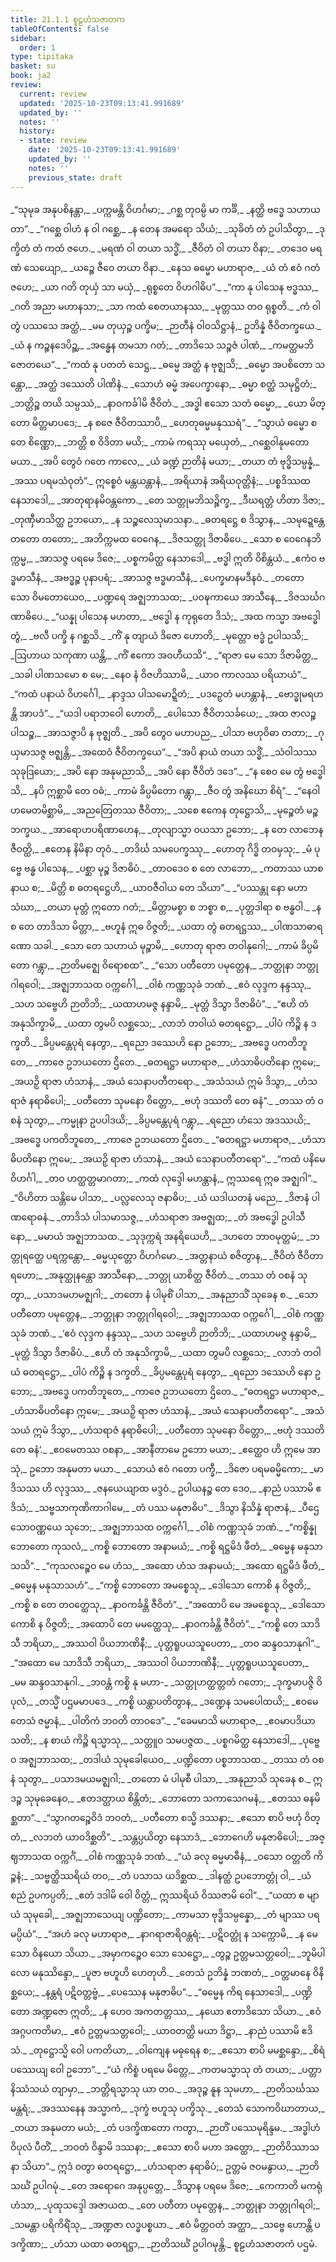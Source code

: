 ```yaml
---
title: 21.1.1 စူဠဟံသဇာတက
tableOfContents: false
sidebar:
  order: 1
type: tipitaka
basket: su
book: ja2
review:
  current: review
  updated: '2025-10-23T09:13:41.991689'
  updated_by: ''
  notes: ''
  history:
  - state: review
    date: '2025-10-23T09:13:41.991689'
    updated_by: ''
    notes: ''
    previous_state: draft
---
```



<ReviewStatus review={frontmatter.review} showDetails={true} />

<HypothesisAnnotation frontmatter={frontmatter} />

<DynamicBreadcrumb />

<Division number="1" book="ja2" e="ch" v="23" p="83">

<Paragraph number="771" type="verses" book="ja2">
_“သုမုခ အနုပစိနန္တာ,_  
_ပက္ကမန္တိ ဝိဟင်္ဂမာ;_  
_ဂစ္ဆ တုဝမ္ပိ မာ ကင်္ခိ,_  
_နတ္ထိ ဗဒ္ဓေ သဟာယတာ”._  

</Paragraph>

</Division>
<Division number="2" book="ja2" e="ch" v="23" p="83">

<Paragraph number="772" type="verses" book="ja2">
_“ဂစ္ဆေ ဝါဟံ န ဝါ ဂစ္ဆေ,_  
_န တေန အမရော သိယံ;_  
_သုခိတံ တံ ဥပါသိတွာ,_  
_ဒုက္ခိတံ တံ ကထံ ဇဟေ._  

</Paragraph>

</Division>
<Division number="3" book="ja2" e="ch" v="23" p="83">

<Paragraph number="773" type="verses" book="ja2">
_မရဏံ ဝါ တယာ သဒ္ဓိံ,_  
_ဇီဝိတံ ဝါ တယာ ဝိနာ;_  
_တဒေဝ မရဏံ သေယျော,_  
_ယဉ္စေ ဇီဝေ တယာ ဝိနာ._  

</Paragraph>

</Division>
<Division number="4" book="ja2" e="ch" v="23" p="83">

<Paragraph number="774" type="verses" book="ja2">
_နေသ ဓမ္မော မဟာရာဇ,_  
_ယံ တံ ဧဝံ ဂတံ ဇဟေ;_  
_ယာ ဂတိ တုယှံ သာ မယှံ,_  
_ရုစ္စတေ ဝိဟဂါဓိပ”._  

</Paragraph>

</Division>
<Division number="5" book="ja2" e="ch" v="23" p="83">

<Paragraph number="775" type="verses" book="ja2">
_“ကာ နု ပါသေန ဗဒ္ဓဿ,_  
_ဂတိ အညာ မဟာနသာ;_  
_သာ ကထံ စေတယာနဿ,_  
_မုတ္တဿ တဝ ရုစ္စတိ._  

</Paragraph>

</Division>
<Division number="6" book="ja2" e="ch" v="23" p="83">

<Paragraph number="776" type="verses" book="ja2">
_ကံ ဝါ တွံ ပဿသေ အတ္ထံ,_  
_မမ တုယှဉ္စ ပက္ခိမ;_  
_ဉာတီနံ ဝါဝသိဋ္ဌာနံ,_  
ဥဘိန္နံ ဇီဝိတက္ခယေ._  

</Paragraph>

</Division>
<Division number="7" book="ja2" e="ch" v="23" p="83">

<Paragraph number="777" type="verses" book="ja2">
_ယံ န ကဉ္စနဒေပိဉ္ဆ,_  
_အန္ဓေန တမသာ ဂတံ;_  
_တာဒိသေ သဉ္စဇံ ပါဏံ,_  
_ကမတ္ထမဘိဇောတယေ”._  

</Paragraph>

</Division>
<Division number="8" book="ja2" e="ch" v="23" p="83">

<Paragraph number="778" type="verses" book="ja2">
_“ကထံ နု ပတတံ သေဋ္ဌ,_  
_ဓမ္မေ အတ္ထံ န ဗုဇ္ဈသိ;_  
_ဓမ္မော အပစိတော သန္တော,_  
_အတ္ထံ ဒဿေတိ ပါဏိနံ._  

</Paragraph>

</Division>
<Division number="9" book="ja2" e="ch" v="23" p="83">

<Paragraph number="779" type="verses" book="ja2">
_သောဟံ ဓမ္မံ အပေက္ခာနော,_  
_ဓမ္မာ စတ္ထံ သမုဋ္ဌိတံ;_  
_ဘတ္တိဉ္စ တယိ သမ္ပဿံ,_  
_နာဝကင်္ခါမိ ဇီဝိတံ._  

</Paragraph>

</Division>
<Division number="10" book="ja2" e="ch" v="23" p="83">

<Paragraph number="780" type="verses" book="ja2">
_အဒ္ဓါ ဧသော သတံ ဓမ္မော,_  
_ယော မိတ္တော မိတ္တမာပဒေ;_  
_န စဇေ ဇီဝိတဿာပိ,_  
_ဟေတုဓမ္မမနုဿရံ”._  

</Paragraph>

</Division>
<Division number="11" book="ja2" e="ch" v="23" p="83">

<Paragraph number="781" type="verses" book="ja2">
_“သွာယံ ဓမ္မော စ တေ စိဏ္ဏော,_  
_ဘတ္တိ စ ဝိဒိတာ မယိ;_  
_ကာမံ ကရဿု မယှေတံ,_  
_ဂစ္ဆေဝါနုမတော မယာ._  

</Paragraph>

</Division>
<Division number="12" book="ja2" e="ch" v="23" p="84">

<Paragraph number="782" type="verses" book="ja2">
_အပိ တွေဝံ ဂတေ ကာလေ,_  
_ယံ ခဏ္ဍံ ဉာတိနံ မယာ;_  
_တယာ တံ ဗုဒ္ဓိသမ္ပန္နံ,_  
_အဿ ပရမသံဝုတံ”._  

</Paragraph>

</Division>
<Division number="13" book="ja2" e="ch" v="23" p="84">

<Paragraph number="783" type="verses" book="ja2">
ဣစ္စေဝံ မန္တယန္တာနံ,_  
_အရိယာနံ အရိယဝုတ္တိနံ;_  
_ပစ္စဒိဿထ နေသာဒေါ,_  
_အာတုရာနမိဝန္တကော._  

</Paragraph>

</Division>
<Division number="14" book="ja2" e="ch" v="23" p="84">

<Paragraph number="784" type="verses" book="ja2">
_တေ သတ္တုမဘိသဉ္စိက္ခ,_  
_ဒီဃရတ္တံ ဟိတာ ဒိဇာ;_  
_တုဏှီမာသိတ္ထ ဥဘယော,_  
_န သဉ္စလေသုမာသနာ._  

</Paragraph>

</Division>
<Division number="15" book="ja2" e="ch" v="23" p="84">

<Paragraph number="785" type="verses" book="ja2">
_ဓတရဋ္ဌေ စ ဒိသွာန,_  
_သမုဍ္ဍေန္တေ တတော တတော;_  
_အဘိက္ကမထ ဝေဂေန,_  
_ဒိဇသတ္တု ဒိဇာဓိပေ._  

</Paragraph>

</Division>
<Division number="16" book="ja2" e="ch" v="23" p="84">

<Paragraph number="786" type="verses" book="ja2">
_သော စ ဝေဂေနဘိက္ကမ္မ,_  
_အာသဇ္ဇ ပရမေ ဒိဇေ;_  
_ပစ္စကမိတ္ထ နေသာဒေါ,_  
_ဗဒ္ဓါ ဣတိ ဝိစိန္တယံ._  

</Paragraph>

</Division>
<Division number="17" book="ja2" e="ch" v="23" p="84">

<Paragraph number="787" type="verses" book="ja2">
_ဧကံဝ ဗဒ္ဓမာသီနံ,_  
_အဗဒ္ဓဉ္စ ပုနာပရံ;_  
_အာသဇ္ဇ ဗဒ္ဓမာသီနံ,_  
_ပေက္ခမာနမဒီနဝံ._  

</Paragraph>

</Division>
<Division number="18" book="ja2" e="ch" v="23" p="84">

<Paragraph number="788" type="verses" book="ja2">
_တတော သော ဝိမတောယေဝ,_  
_ပဏ္ဍရေ အဇ္ဈဘာသထ;_  
_ပဝဍ္ဎကာယေ အာသီနေ,_  
_ဒိဇသင်္ဃဂဏာဓိပေ._  

</Paragraph>

</Division>
<Division number="19" book="ja2" e="ch" v="23" p="84">

<Paragraph number="789" type="verses" book="ja2">
_“ယန္နု ပါသေန မဟတာ,_  
_ဗဒ္ဓေါ န ကုရုတေ ဒိသံ;_  
_အထ ကသ္မာ အဗဒ္ဓေါ တွံ,_  
_ဗလီ ပက္ခိ န ဂစ္ဆသိ._  

</Paragraph>

</Division>
<Division number="20" book="ja2" e="ch" v="23" p="84">

<Paragraph number="790" type="verses" book="ja2">
_ကိံ နု တျာယံ ဒိဇော ဟောတိ,_  
_မုတ္တော ဗဒ္ဓံ ဥပါသသိ;_  
_ဩဟာယ သကုဏာ ယန္တိ,_  
_ကိံ ဧကော အဝဟီယသိ”._  

</Paragraph>

</Division>
<Division number="21" book="ja2" e="ch" v="23" p="68">

<Paragraph number="791" type="verses" book="ja2">
_“ရာဇာ မေ သော ဒိဇာမိတ္တ,_  
_သခါ ပါဏသမော စ မေ;_  
_နေဝ နံ ဝိဇဟိဿာမိ,_  
_ယာဝ ကာလဿ ပရိယာယံ”._  

</Paragraph>

</Division>
<Division number="22" book="ja2" e="ch" v="23" p="150">

<Paragraph number="792" type="verses" book="ja2">
_“ကထံ ပနာယံ ဝိဟင်္ဂေါ,_  
_နာဒ္ဒသ ပါသမောဍ္ဍိတံ;_  
_ပဒဉှေတံ မဟန္တာနံ,_  
_ဗောဒ္ဓုမရဟန္တိ အာပဒံ”._  

</Paragraph>

</Division>
<Division number="23" book="ja2" e="ch" v="23" p="84">

<Paragraph number="793" type="verses" book="ja2">
_“ယဒါ ပရာဘဝေါ ဟောတိ,_  
_ပေါသော ဇီဝိတသင်္ခယေ;_  
_အထ ဇာလဉ္စ ပါသဉ္စ,_  
_အာသဇ္ဇာပိ န ဗုဇ္ဈတိ._  

</Paragraph>

</Division>
<Division number="24" book="ja2" e="ch" v="23" p="85">

<Paragraph number="794" type="verses" book="ja2">
_အပိ တွေဝ မဟာပည,_  
_ပါသာ ဗဟုဝိဓာ တတာ;_  
_ဂုယှမာသဇ္ဇ ဗဇ္ဈန္တိ,_  
_အထေဝံ ဇီဝိတက္ခယေ”._  

</Paragraph>

</Division>
<Division number="25" book="ja2" e="ch" v="23" p="85">

<Paragraph number="795" type="verses" book="ja2">
_“အပိ နာယံ တယာ သဒ္ဓိံ,_  
_သံဝါသဿ သုခုဒြယော;_  
_အပိ နော အနုမညာသိ,_  
_အပိ နော ဇီဝိတံ ဒဒေ”._  

</Paragraph>

</Division>
<Division number="26" book="ja2" e="ch" v="23" p="85">

<Paragraph number="796" type="verses" book="ja2">
_“န စေဝ မေ တွံ ဗဒ္ဓေါသိ,_  
_နပိ ဣစ္ဆာမိ တေ ဝဓံ;_  
_ကာမံ ခိပ္ပမိတော ဂန္တွာ,_  
_ဇီဝ တွံ အနိဃော စိရံ”._  

</Paragraph>

</Division>
<Division number="27" book="ja2" e="ch" v="23" p="85">

<Paragraph number="797" type="verses" book="ja2">
_“နေဝါဟမေတမိစ္ဆာမိ,_  
_အညတြေတဿ ဇီဝိတာ;_  
_သစေ ဧကေန တုဋ္ဌောသိ,_  
_မုဉ္စေတံ မဉ္စ ဘက္ခယ._  

</Paragraph>

</Division>
<Division number="28" book="ja2" e="ch" v="23" p="85">

<Paragraph number="798" type="verses" book="ja2">
_အာရောဟပရိဏာဟေန,_  
_တုလျာသ္မာ ဝယသာ ဥဘော;_  
_န တေ လာဘေန ဇီဝတ္ထိ,_  
_ဧတေန နိမိနာ တုဝံ._  

</Paragraph>

</Division>
<Division number="29" book="ja2" e="ch" v="23" p="85">

<Paragraph number="799" type="verses" book="ja2">
_တဒိင်္ဃ သမပေက္ခဿု,_  
_ဟောတု ဂိဒ္ဓိ တဝမှသု;_  
_မံ ပုဗ္ဗေ ဗန္ဓ ပါသေန,_  
_ပစ္ဆာ မုဉ္စ ဒိဇာဓိပံ._  

</Paragraph>

</Division>
<Division number="30" book="ja2" e="ch" v="23" p="85">

<Paragraph number="800" type="verses" book="ja2">
_တာဝဒေဝ စ တေ လာဘော,_  
_ကတာဿ ယာစနာယ စ;_  
_မိတ္တိ စ ဓတရဋ္ဌေဟိ,_  
_ယာဝဇီဝါယ တေ သိယာ”._  

</Paragraph>

</Division>
<Division number="31" book="ja2" e="ch" v="23" p="85">

<Paragraph number="801" type="verses" book="ja2">
_“ပဿန္တု နော မဟာသံဃာ,_  
_တယာ မုတ္တံ ဣတော ဂတံ;_  
_မိတ္တာမစ္စာ စ ဘစ္စာ စ,_  
_ပုတ္တဒါရာ စ ဗန္ဓဝါ._  

</Paragraph>

</Division>
<Division number="32" book="ja2" e="ch" v="23" p="85">

<Paragraph number="802" type="verses" book="ja2">
_န စ တေ တာဒိသာ မိတ္တာ,_  
_ဗဟူနံ ဣဓ ဝိဇ္ဇတိ;_  
_ယထာ တွံ ဓတရဋ္ဌဿ,_  
_ပါဏသာဓာရဏော သခါ._  

</Paragraph>

</Division>
<Division number="33" book="ja2" e="ch" v="23" p="85">

<Paragraph number="803" type="verses" book="ja2">
_သော တေ သဟာယံ မုဉ္စာမိ,_  
_ဟောတု ရာဇာ တဝါနုဂေါ;_  
_ကာမံ ခိပ္ပမိတော ဂန္တွာ,_  
_ဉာတိမဇ္ဈေ ဝိရောစထ”._  

</Paragraph>

</Division>
<Division number="34" book="ja2" e="ch" v="23" p="85">

<Paragraph number="804" type="verses" book="ja2">
_“သော ပတီတော ပမုတ္တေန,_  
_ဘတ္တုနာ ဘတ္တုဂါရဝေါ;_  
_အဇ္ဈဘာသထ ဝက္ကင်္ဂေါ,_  
_ဝါစံ ကဏ္ဏသုခံ ဘဏံ._  

</Paragraph>

</Division>
<Division number="35" book="ja2" e="ch" v="23" p="85">

<Paragraph number="805" type="verses" book="ja2">
_ဧဝံ လုဒ္ဒက နန္ဒဿု,_  
_သဟ သဗ္ဗေဟိ ဉာတိဘိ;_  
_ယထာဟမဇ္ဇ နန္ဒာမိ,_  
_မုတ္တံ ဒိသွာ ဒိဇာဓိပံ”._  

</Paragraph>

</Division>
<Division number="36" book="ja2" e="ch" v="23" p="86">

<Paragraph number="806" type="verses" book="ja2">
_“ဧဟိ တံ အနုသိက္ခာမိ,_  
_ယထာ တွမပိ လစ္ဆသေ;_  
_လာဘံ တဝါယံ ဓတရဋ္ဌော,_  
_ပါပံ ကိဉ္စိ န ဒက္ခတိ._  

</Paragraph>

</Division>
<Division number="37" book="ja2" e="ch" v="23" p="86">

<Paragraph number="807" type="verses" book="ja2">
_ခိပ္ပမန္တေပုရံ နေတွာ,_  
_ရညော ဒဿေဟိ နော ဥဘော;_  
_အဗဒ္ဓေ ပကတိဘူတေ,_  
_ကာဇေ ဥဘယတော ဌိတေ._  

</Paragraph>

</Division>
<Division number="38" book="ja2" e="ch" v="23" p="86">

<Paragraph number="808" type="verses" book="ja2">
_ဓတရဋ္ဌာ မဟာရာဇ,_  
_ဟံသာဓိပတိနော ဣမေ;_  
_အယဉှိ ရာဇာ ဟံသာနံ,_  
_အယံ သေနာပတီတရော._  

</Paragraph>

</Division>
<Division number="39" book="ja2" e="ch" v="23" p="86">

<Paragraph number="809" type="verses" book="ja2">
_အသံသယံ ဣမံ ဒိသွာ,_  
_ဟံသရာဇံ နရာဓိပေါ;_  
_ပတီတော သုမနော ဝိတ္တော,_  
_ဗဟုံ ဒဿတိ တေ ဓနံ”._  

</Paragraph>

</Division>
<Division number="40" book="ja2" e="ch" v="23" p="86">

<Paragraph number="810" type="verses" book="ja2">
_တဿ တံ ဝစနံ သုတွာ,_  
_ကမ္မုနာ ဥပပါဒယိ;_  
_ခိပ္ပမန္တေပုရံ ဂန္တွာ,_  
_ရညော ဟံသေ အဒဿယိ;_  
_အဗဒ္ဓေ ပကတိဘူတေ,_  
_ကာဇေ ဥဘယတော ဌိတေ._  

</Paragraph>

</Division>
<Division number="41" book="ja2" e="ch" v="23" p="86">

<Paragraph number="811" type="verses" book="ja2">
_“ဓတရဋ္ဌာ မဟာရာဇ,_  
_ဟံသာဓိပတိနော ဣမေ;_  
_အယဉှိ ရာဇာ ဟံသာနံ,_  
_အယံ သေနာပတီတရော”._  

</Paragraph>

</Division>
<Division number="42" book="ja2" e="ch" v="23" p="86">

<Paragraph number="812" type="verses" book="ja2">
_“ကထံ ပနိမေ ဝိဟင်္ဂါ,_  
_တဝ ဟတ္ထတ္တမာဂတာ;_  
_ကထံ လုဒ္ဒေါ မဟန္တာနံ,_  
ဣဿရေ ဣဓ အဇ္ဈဂါ”._  

</Paragraph>

</Division>
<Division number="43" book="ja2" e="ch" v="23" p="86">

<Paragraph number="813" type="verses" book="ja2">
_“ဝိဟိတာ သန္တိမေ ပါသာ,_  
_ပလ္လလေသု ဇနာဓိပ;_  
_ယံ ယဒါယတနံ မညေ,_  
_ဒိဇာနံ ပါဏရောဓနံ._  

</Paragraph>

</Division>
<Division number="44" book="ja2" e="ch" v="23" p="86">

<Paragraph number="814" type="verses" book="ja2">
_တာဒိသံ ပါသမာသဇ္ဇ,_  
_ဟံသရာဇာ အဗဇ္ဈထ;_  
_တံ အဗဒ္ဓေါ ဥပါသီနော,_  
_မမာယံ အဇ္ဈဘာသထ._  

</Paragraph>

</Division>
<Division number="45" book="ja2" e="ch" v="23" p="86">

<Paragraph number="815" type="verses" book="ja2">
_သုဒုက္ကရံ အနရိယေဟိ,_  
_ဒဟတေ ဘာဝမုတ္တမံ;_  
_ဘတ္တုရတ္ထေ ပရက္ကန္တော,_  
_ဓမ္မယုတ္တော ဝိဟင်္ဂမော._  

</Paragraph>

</Division>
<Division number="46" book="ja2" e="ch" v="23" p="86">

<Paragraph number="816" type="verses" book="ja2">
_အတ္တနာယံ စဇိတွာန,_  
_ဇီဝိတံ ဇီဝိတာရဟော;_  
_အနုတ္ထုနန္တော အာသီနော,_  
_ဘတ္တု ယာစိတ္ထ ဇီဝိတံ._  

</Paragraph>

</Division>
<Division number="47" book="ja2" e="ch" v="23" p="86">

<Paragraph number="817" type="verses" book="ja2">
_တဿ တံ ဝစနံ သုတွာ,_  
_ပသာဒမဟမဇ္ဈဂါ;_  
_တတော နံ ပါမုစိံ ပါသာ,_  
_အနုညာသိံ သုခေန စ._  

</Paragraph>

</Division>
<Division number="48" book="ja2" e="ch" v="23" p="87">

<Paragraph number="818" type="verses" book="ja2">
_သော ပတီတော ပမုတ္တေန,_  
_ဘတ္တုနာ ဘတ္တုဂါရဝေါ;_  
_အဇ္ဈဘာသထ ဝက္ကင်္ဂေါ,_  
_ဝါစံ ကဏ္ဏသုခံ ဘဏံ._  

</Paragraph>

</Division>
<Division number="49" book="ja2" e="ch" v="23" p="87">

<Paragraph number="819" type="verses" book="ja2">
_‘ဧဝံ လုဒ္ဒက နန္ဒဿု,_  
_သဟ သဗ္ဗေဟိ ဉာတိဘိ;_  
_ယထာဟမဇ္ဇ နန္ဒာမိ,_  
_မုတ္တံ ဒိသွာ ဒိဇာဓိပံ._  

</Paragraph>

</Division>
<Division number="50" book="ja2" e="ch" v="23" p="87">

<Paragraph number="820" type="verses" book="ja2">
_ဧဟိ တံ အနုသိက္ခာမိ,_  
_ယထာ တွမပိ လစ္ဆသေ;_  
_လာဘံ တဝါယံ ဓတရဋ္ဌော,_  
_ပါပံ ကိဉ္စိ န ဒက္ခတိ._  

</Paragraph>

</Division>
<Division number="51" book="ja2" e="ch" v="23" p="87">

<Paragraph number="821" type="verses" book="ja2">
_ခိပ္ပမန္တေပုရံ နေတွာ,_  
_ရညော ဒဿေဟိ နော ဥဘော;_  
_အဗဒ္ဓေ ပကတိဘူတေ,_  
_ကာဇေ ဥဘယတော ဌိတေ._  

</Paragraph>

</Division>
<Division number="52" book="ja2" e="ch" v="23" p="87">

<Paragraph number="822" type="verses" book="ja2">
_“ဓတရဋ္ဌာ မဟာရာဇ,_  
_ဟံသာဓိပတိနော ဣမေ;_  
_အယဉှိ ရာဇာ ဟံသာနံ,_  
_အယံ သေနာပတီတရော”._  

</Paragraph>

</Division>
<Division number="53" book="ja2" e="ch" v="23" p="87">

<Paragraph number="823" type="verses" book="ja2">
_အသံသယံ ဣမံ ဒိသွာ,_  
_ဟံသရာဇံ နရာဓိပေါ;_  
_ပတီတော သုမနော ဝိတ္တော,_  
_ဗဟုံ ဒဿတိ တေ ဓနံ’._  

</Paragraph>

</Division>
<Division number="54" book="ja2" e="ch" v="23" p="87">

<Paragraph number="824" type="verses" book="ja2">
_ဧဝမေတဿ ဝစနာ,_  
_အာနီတာမေ ဥဘော မယာ;_  
_ဧတ္ထေဝ ဟိ ဣမေ အာသုံ,_  
ဥဘော အနုမတာ မယာ._  

</Paragraph>

</Division>
<Division number="55" book="ja2" e="ch" v="23" p="87">

<Paragraph number="825" type="verses" book="ja2">
_သောယံ ဧဝံ ဂတော ပက္ခီ,_  
_ဒိဇော ပရမဓမ္မိကော;_  
_မာဒိသဿ ဟိ လုဒ္ဒဿ,_  
_ဇနယေယျာထ မဒ္ဒဝံ._  

</Paragraph>

</Division>
<Division number="56" book="ja2" e="ch" v="23" p="87">

<Paragraph number="826" type="verses" book="ja2">
ဥပါယနဉ္စ တေ ဒေဝ,_  
_နာညံ ပဿာမိ ဧဒိသံ;_  
_သဗ္ဗသာကုဏိကာဂါမေ,_  
_တံ ပဿ မနုဇာဓိပ”._  

</Paragraph>

</Division>
<Division number="57" book="ja2" e="ch" v="23" p="87">

<Paragraph number="827" type="verses" book="ja2">
_ဒိသွာ နိသိန္နံ ရာဇာနံ,_  
_ပီဌေ သောဝဏ္ဏယေ သုဘေ;_  
_အဇ္ဈဘာသထ ဝက္ကင်္ဂေါ,_  
_ဝါစံ ကဏ္ဏသုခံ ဘဏံ._  

</Paragraph>

</Division>
<Division number="58" book="ja2" e="ch" v="23" p="87">

<Paragraph number="828" type="verses" book="ja2">
_“ကစ္စိန္နု ဘောတော ကုသလံ,_  
_ကစ္စိ ဘောတော အနာမယံ;_  
_ကစ္စိ ရဋ္ဌမိဒံ ဖီတံ,_  
_ဓမ္မေန မနုသာသသိ”._  

</Paragraph>

</Division>
<Division number="59" book="ja2" e="ch" v="23" p="87">

<Paragraph number="829" type="verses" book="ja2">
_“ကုသလဉ္စေဝ မေ ဟံသ,_  
_အထော ဟံသ အနာမယံ;_  
_အထော ရဋ္ဌမိဒံ ဖီတံ,_  
_ဓမ္မေန မနုသာသဟံ”._  

</Paragraph>

</Division>
<Division number="60" book="ja2" e="ch" v="23" p="87">

<Paragraph number="830" type="verses" book="ja2">
_“ကစ္စိ ဘောတော အမစ္စေသု,_  
_ဒေါသော ကောစိ န ဝိဇ္ဇတိ;_  
_ကစ္စိ စ တေ တဝတ္ထေသု,_  
_နာဝကင်္ခန္တိ ဇီဝိတံ”._  

</Paragraph>

</Division>
<Division number="61" book="ja2" e="ch" v="23" p="88">

<Paragraph number="831" type="verses" book="ja2">
_“အထောပိ မေ အမစ္စေသု,_  
_ဒေါသော ကောစိ န ဝိဇ္ဇတိ;_  
_အထောပိ တေ မမတ္ထေသု,_  
_နာဝကင်္ခန္တိ ဇီဝိတံ”._  

</Paragraph>

</Division>
<Division number="62" book="ja2" e="ch" v="23" p="88">

<Paragraph number="832" type="verses" book="ja2">
_“ကစ္စိ တေ သာဒိသီ ဘရိယာ,_  
_အဿဝါ ပိယဘာဏိနီ;_  
_ပုတ္တရူပယသူပေတာ,_  
_တဝ ဆန္ဒဝသာနုဂါ”._  

</Paragraph>

</Division>
<Division number="63" book="ja2" e="ch" v="23" p="88">

<Paragraph number="833" type="verses" book="ja2">
_“အထော မေ သာဒိသီ ဘရိယာ,_  
_အဿဝါ ပိယဘာဏိနီ;_  
_ပုတ္တရူပယသူပေတာ,_  
_မမ ဆန္ဒဝသာနုဂါ._  

</Paragraph>

</Division>
<Division number="64" book="ja2" e="ch" v="23" p="88">

<Paragraph number="834" type="verses" book="ja2">
_ဘဝန္တံ ကစ္စိ နု မဟာ-_  
_သတ္တုဟတ္ထတ္တတံ ဂတော;_  
_ဒုက္ခမာပဇ္ဇိ ဝိပုလံ,_  
_တသ္မိံ ပဌမမာပဒေ._  

</Paragraph>

</Division>
<Division number="65" book="ja2" e="ch" v="23" p="88">

<Paragraph number="835" type="verses" book="ja2">
_ကစ္စိ ယန္တာပတိတွာန,_  
_ဒဏ္ဍေန သမပေါထယိ;_  
_ဧဝမေတေသံ ဇမ္မာနံ,_  
_ပါတိကံ ဘဝတိ တာဝဒေ”._  

</Paragraph>

</Division>
<Division number="66" book="ja2" e="ch" v="23" p="88">

<Paragraph number="836" type="verses" book="ja2">
_“ခေမမာသိ မဟာရာဇ,_  
_ဧဝမာပဒိယာ သတိ;_  
_န စာယံ ကိဉ္စိ ရသ္မာသု,_  
_သတ္တူဝ သမပဇ္ဇထ._  

</Paragraph>

</Division>
<Division number="67" book="ja2" e="ch" v="23" p="88">

<Paragraph number="837" type="verses" book="ja2">
_ပစ္စဂမိတ္ထ နေသာဒေါ,_  
_ပုဗ္ဗေဝ အဇ္ဈဘာသထ;_  
_တဒါယံ သုမုခေါယေဝ,_  
_ပဏ္ဍိတော ပစ္စဘာသထ._  

</Paragraph>

</Division>
<Division number="68" book="ja2" e="ch" v="23" p="88">

<Paragraph number="838" type="verses" book="ja2">
_တဿ တံ ဝစနံ သုတွာ,_  
_ပသာဒမယမဇ္ဈဂါ;_  
_တတော မံ ပါမုစီ ပါသာ,_  
_အနုညာသိ သုခေန စ._  

</Paragraph>

</Division>
<Division number="69" book="ja2" e="ch" v="23" p="88">

<Paragraph number="839" type="verses" book="ja2">
ဣဒဉ္စ သုမုခေနေဝ,_  
_ဧတဒတ္ထာယ စိန္တိတံ;_  
_ဘောတော သကာသေဂမနံ,_  
_ဧတဿ ဓနမိစ္ဆတာ”._  

</Paragraph>

</Division>
<Division number="70" book="ja2" e="ch" v="23" p="88">

<Paragraph number="840" type="verses" book="ja2">
_“သွာဂတဉ္စေဝိဒံ ဘဝတံ,_  
_ပတီတော စသ္မိ ဒဿနာ;_  
_ဧသော စာပိ ဗဟုံ ဝိတ္တံ,_  
_လဘတံ ယာဝဒိစ္ဆတိ”._  

</Paragraph>

</Division>
<Division number="71" book="ja2" e="ch" v="23" p="88">

<Paragraph number="841" type="verses" book="ja2">
_သန္တပ္ပယိတွာ နေသာဒံ,_  
_ဘောဂေဟိ မနုဇာဓိပေါ;_  
_အဇ္ဈဘာသထ ဝက္ကင်္ဂံ,_  
_ဝါစံ ကဏ္ဏသုခံ ဘဏံ._  

</Paragraph>

</Division>
<Division number="72" book="ja2" e="ch" v="23" p="88">

<Paragraph number="842" type="verses" book="ja2">
_“ယံ ခလု ဓမ္မမာဓီနံ,_  
_ဝသော ဝတ္တတိ ကိဉ္စနံ;_  
_သဗ္ဗတ္ထိဿရိယံ တဝ,_  
_တံ ပသာသ ယဒိစ္ဆထ._  

</Paragraph>

</Division>
<Division number="73" book="ja2" e="ch" v="23" p="89">

<Paragraph number="843" type="verses" book="ja2">
_ဒါနတ္ထံ ဥပဘောတ္တုံ ဝါ,_  
_ယံ စညံ ဥပကပ္ပတိ;_  
_ဧတံ ဒဒါမိ ဝေါ ဝိတ္တံ,_  
ဣဿရိယံ ဝိဿဇာမိ ဝေါ”._  

</Paragraph>

</Division>
<Division number="74" book="ja2" e="ch" v="23" p="89">

<Paragraph number="844" type="verses" book="ja2">
_“ယထာ စ မျာယံ သုမုခေါ,_  
_အဇ္ဈဘာသေယျ ပဏ္ဍိတော;_  
_ကာမသာ ဗုဒ္ဓိသမ္ပန္နော,_  
_တံ မျာဿ ပရမပ္ပိယံ”._  

</Paragraph>

</Division>
<Division number="75" book="ja2" e="ch" v="23" p="89">

<Paragraph number="845" type="verses" book="ja2">
_“အဟံ ခလု မဟာရာဇ,_  
_နာဂရာဇာရိဝန္တရံ;_  
_ပဋိဝတ္တုံ န သက္ကောမိ,_  
_န မေ သော ဝိနယော သိယာ._  

</Paragraph>

</Division>
<Division number="76" book="ja2" e="ch" v="23" p="89">

<Paragraph number="846" type="verses" book="ja2">
_အမှာကဉ္စေဝ သော သေဋ္ဌော,_  
_တွဉ္စ ဥတ္တမသတ္တဝေါ;_  
_ဘူမိပါလော မနုဿိန္ဒော,_  
_ပူဇာ ဗဟူဟိ ဟေတုဟိ._  

</Paragraph>

</Division>
<Division number="77" book="ja2" e="ch" v="23" p="89">

<Paragraph number="847" type="verses" book="ja2">
_တေသံ ဥဘိန္နံ ဘဏတံ,_  
_ဝတ္တမာနေ ဝိနိစ္ဆယေ;_  
_နန္တရံ ပဋိဝတ္တဗ္ဗံ,_  
_ပေဿေန မနုဇာဓိပ”._  

</Paragraph>

</Division>
<Division number="78" book="ja2" e="ch" v="23" p="89">

<Paragraph number="848" type="verses" book="ja2">
_“ဓမ္မေန ကိရ နေသာဒေါ,_  
_ပဏ္ဍိတော အဏ္ဍဇော ဣတိ;_  
_န ဟေဝ အကတတ္တဿ,_  
_နယော ဧတာဒိသော သိယာ._  

</Paragraph>

</Division>
<Division number="79" book="ja2" e="ch" v="23" p="89">

<Paragraph number="849" type="verses" book="ja2">
_ဧဝံ အဂ္ဂပကတိမာ,_  
_ဧဝံ ဥတ္တမသတ္တဝေါ;_  
_ယာဝတတ္ထိ မယာ ဒိဋ္ဌာ,_  
_နာညံ ပဿာမိ ဧဒိသံ._  

</Paragraph>

</Division>
<Division number="80" book="ja2" e="ch" v="23" p="89">

<Paragraph number="850" type="verses" book="ja2">
_တုဋ္ဌောသ္မိ ဝေါ ပကတိယာ,_  
_ဝါကျေန မဓုရေန စ;_  
_ဧသော စာပိ မမစ္ဆန္ဒော,_  
_စိရံ ပဿေယျ ဝေါ ဥဘော”._  

</Paragraph>

</Division>
<Division number="81" book="ja2" e="ch" v="23" p="89">

<Paragraph number="851" type="verses" book="ja2">
_“ယံ ကိစ္စံ ပရမေ မိတ္တေ,_  
_ကတမသ္မာသု တံ တယာ;_  
_ပတ္တာ နိဿံသယံ တျာမှာ,_  
_ဘတ္တိရသ္မာသု ယာ တဝ._  

</Paragraph>

</Division>
<Division number="82" book="ja2" e="ch" v="23" p="89">

<Paragraph number="852" type="verses" book="ja2">
_အဒုဉ္စ နူန သုမဟာ,_  
_ဉာတိသင်္ဃဿ မန္တရံ;_  
_အဒဿနေန အသ္မာကံ,_  
_ဒုက္ခံ ဗဟူသု ပက္ခိသု._  

</Paragraph>

</Division>
<Division number="83" book="ja2" e="ch" v="23" p="89">

<Paragraph number="853" type="verses" book="ja2">
_တေသံ သောကဝိဃာတာယ,_  
_တယာ အနုမတာ မယံ;_  
_တံ ပဒက္ခိဏတော ကတွာ,_  
_ဉာတိံ ပဿေမုရိန္ဒမ._  

</Paragraph>

</Division>
<Division number="84" book="ja2" e="ch" v="23" p="89">

<Paragraph number="854" type="verses" book="ja2">
_အဒ္ဓါဟံ ဝိပုလံ ပီတိံ,_  
_ဘဝတံ ဝိန္ဒာမိ ဒဿနာ;_  
_ဧသော စာပိ မဟာ အတ္ထော,_  
_ဉာတိဝိဿာသနာ သိယာ”._  

</Paragraph>

</Division>
<Division number="85" book="ja2" e="ch" v="23" p="90">

<Paragraph number="855" book="ja2">
ဣဒံ ဝတွာ ဓတရဋ္ဌော,_  
_ဟံသရာဇာ နရာဓိပံ;_  
ဥတ္တမံ ဇဝမနွာယ,_  
_ဉာတိသင်္ဃံ ဥပါဂမုံ._  

</Paragraph>

</Division>
<Division number="86" book="ja2" e="ch" v="23" p="90">

<Paragraph number="856" type="verses" book="ja2">
_တေ အရောဂေ အနုပ္ပတ္တေ,_  
_ဒိသွာန ပရမေ ဒိဇေ;_  
_ကေကာတိ မကရုံ ဟံသာ,_  
_ပုထုသဒ္ဒေါ အဇာယထ._  

</Paragraph>

</Division>
<Division number="87" book="ja2" e="ch" v="23" p="90">

<Paragraph number="857" type="verses" book="ja2">
_တေ ပတီတာ ပမုတ္တေန,_  
_ဘတ္တုနာ ဘတ္တုဂါရဝါ;_  
_သမန္တာ ပရိကိရိံသု,_  
_အဏ္ဍဇာ လဒ္ဓပစ္စယာ._  

</Paragraph>

</Division>
<Division number="88" book="ja2" e="ch" v="23" p="90">

<Paragraph number="858" type="verses" book="ja2">
_ဧဝံ မိတ္တဝတံ အတ္ထာ,_  
_သဗ္ဗေ ဟောန္တိ ပဒက္ခိဏာ;_  
_ဟံသာ ယထာ ဓတရဋ္ဌာ,_  
_ဉာတိသင်္ဃံ ဥပါဂမုန္တိ._  


</Paragraph>
</Division>

<Paragraph number="859" type="center" book="ja2">
စူဠဟံသဇာတကံ ပဌမံ.
</Paragraph>